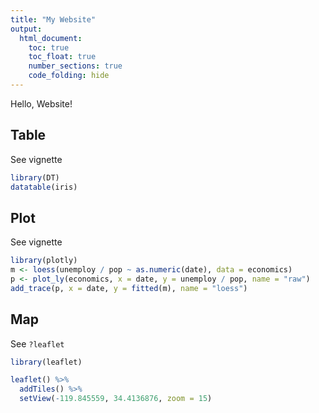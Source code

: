 ```yaml
---
title: "My Website"
output:
  html_document:
    toc: true
    toc_float: true
    number_sections: true
    code_folding: hide
---
```


Hello, Website!


## Table

See vignette

```r
library(DT)
datatable(iris)
```

## Plot

See vignette

```r
library(plotly)
m <- loess(unemploy / pop ~ as.numeric(date), data = economics)
p <- plot_ly(economics, x = date, y = unemploy / pop, name = "raw") 
add_trace(p, x = date, y = fitted(m), name = "loess")
```

## Map

See `?leaflet`

```r
library(leaflet)

leaflet() %>% 
  addTiles() %>% 
  setView(-119.845559, 34.4136876, zoom = 15)
```

